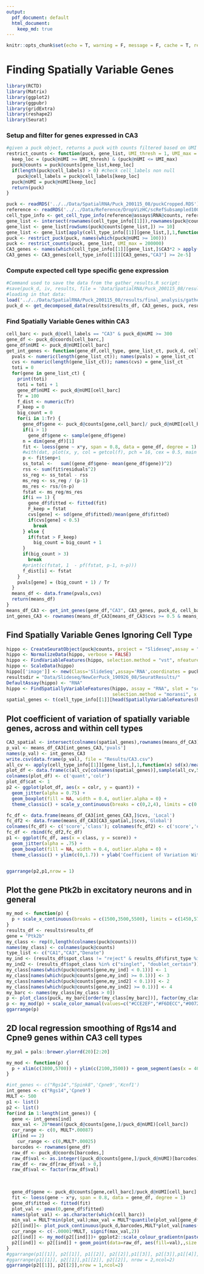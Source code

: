 ```yaml
---
output:  
  pdf_document: default
  html_document:
    keep_md: true
---
```


```r
knitr::opts_chunk$set(echo = T, warning = F, message = F, cache = T, results = 'hide')
```

# Finding Spatially Variable Genes

```r
library(RCTD)
library(Matrix)
library(ggplot2)
library(ggpubr)
library(gridExtra)
library(reshape2)
library(Seurat)
```

### Setup and filter for genes expressed in CA3

```r
#given a puck object, returns a puck with counts filtered based on UMI threshold and gene list
restrict_counts <- function(puck, gene_list, UMI_thresh = 1, UMI_max = 20000) {
  keep_loc = (puck@nUMI >= UMI_thresh) & (puck@nUMI <= UMI_max)
  puck@counts = puck@counts[gene_list,keep_loc]
  if(length(puck@cell_labels) > 0) #check cell_labels non null
    puck@cell_labels = puck@cell_labels[keep_loc]
  puck@nUMI = puck@nUMI[keep_loc]
  return(puck)
}

puck <- readRDS('../../Data/SpatialRNA/Puck_200115_08/puckCropped.RDS')
reference <- readRDS('../../Data/Reference/DropVizHC/scRefSubsampled1000.RDS')
cell_type_info <- get_cell_type_info(reference@assays$RNA@counts, reference@meta.data$liger_ident_coarse, reference@meta.data$nUMI)
gene_list <- intersect(rownames(cell_type_info[[1]]),rownames(puck@counts))
gene_list <- gene_list[rowSums(puck@counts[gene_list,]) >= 10]
gene_list <- gene_list[apply(cell_type_info[[1]][gene_list,],1,function(x) max(x)) >= 2e-5]
puck <- restrict_puck(puck, names(which(puck@nUMI >= 100)))
puck <- restrict_counts(puck, gene_list, UMI_max = 200000)
CA3_genes <- names(which(cell_type_info[[1]][gene_list,]$CA3*2 > apply(cell_type_info[[1]][gene_list,!(cell_type_info[[2]] %in% c('CA1','CA3','Denate','Neuron.Slc17a6', "Entorihinal", "Neurogenesis"))],1,max)))
CA3_genes <- CA3_genes[cell_type_info[[1]][CA3_genes,"CA3"] >= 2e-5]
```

### Compute expected cell type specific gene expression

```r
#Command used to save the data from the gather_results.R script:
#save(puck_d, iv, results, file = 'Data/SpatialRNA/Puck_200115_08/results/final_analysis/gathered_results.RData')
#loading in that data:
load('../../Data/SpatialRNA/Puck_200115_08/results/final_analysis/gathered_results.RData')
puck_d <- get_decomposed_data(results$results_df, CA3_genes, puck, results$weights_doublet, cell_type_info)
```

### Find Spatially Variable Genes within CA3

```r
cell_barc <- puck_d@cell_labels == "CA3" & puck_d@nUMI >= 300
gene_df <- puck_d@coords[cell_barc,]
gene_df$nUMI <- puck_d@nUMI[cell_barc]
get_int_genes <- function(gene_df,cell_type, gene_list_ct, puck_d, cell_barc) {
  pvals <- numeric(length(gene_list_ct)); names(pvals) = gene_list_ct
  cvs <- numeric(length(gene_list_ct)); names(cvs) = gene_list_ct
  toti = 0
  for(gene in gene_list_ct) {
    print(toti)
    toti = toti + 1
    gene_df$nUMI <- puck_d@nUMI[cell_barc]
    Tr = 100
    f_dist <- numeric(Tr)
    F_keep = 0
    big_count = 0
    for(i in 1:Tr) {
      gene_df$gene <- puck_d@counts[gene,cell_barc]/ puck_d@nUMI[cell_barc]
      if(i > 1)
        gene_df$gene <- sample(gene_df$gene)
      n = dim(gene_df)[1]
      fit <- loess(gene ~ x*y, span = 0.8, data = gene_df, degree = 1)
      #with(dat, plot(x, y, col = getcol(f), pch = 16, cex = 0.5, main = i))
      p <- fit$enp+1
      ss_total <-   sum((gene_df$gene- mean(gene_df$gene))^2)
      rss <- sum(fit$residuals^2)
      ss_reg <- ss_total - rss
      ms_reg <- ss_reg / (p-1)
      ms_res <- rss/(n-p)
      fstat <- ms_reg/ms_res
      if(i == 1) {
        gene_df$fitted <- fitted(fit)
        F_keep = fstat
        cvs[gene] <- sd(gene_df$fitted)/mean(gene_df$fitted)
        if(cvs[gene] < 0.5)
          break
      } else {
        if(fstat > F_keep)
          big_count = big_count + 1
      }
      if(big_count > 3)
        break
      #print(c(fstat, 1  - pf(fstat, p-1, n-p)))
      f_dist[i] <- fstat
    }
    pvals[gene] = (big_count + 1) / Tr
  }
  means_df <- data.frame(pvals,cvs)
  return(means_df)
}
means_df_CA3 <- get_int_genes(gene_df,"CA3", CA3_genes, puck_d, cell_barc)
int_genes_CA3 <- rownames(means_df_CA3[means_df_CA3$cvs >= 0.5 & means_df_CA3$pvals < 0.02,])
```

## Find Spatially Variable Genes Ignoring Cell Type

```r
hippo <- CreateSeuratObject(puck@counts, project = "Slideseq",assay = "RNA",min.cells = 0,min.features = 0,names.field = 1,names.delim = "_",meta.data = NULL)
hippo <- NormalizeData(hippo, verbose = FALSE)
hippo <- FindVariableFeatures(hippo, selection.method = "vst", nfeatures = 2000, verbose = FALSE)
hippo <- ScaleData(hippo)
hippo[['image']] <- new(Class='SlideSeq',assay='RNA',coordinates = puck@coords[colnames(puck@counts),])
resultsdir = "Data/Slideseq/NewCerPuck_190926_08/SeuratResults/"
DefaultAssay(hippo) <- "RNA"
hippo <- FindSpatiallyVariableFeatures(hippo, assay = "RNA", slot = "scale.data", features = VariableFeatures(hippo)[1:1000],
                                       selection.method = "moransi", x.cuts = 100, y.cuts = 100)
spatial_genes <- t(cell_type_info[[1]][head(SpatiallyVariableFeatures(hippo, selection.method = "moransi"),20),])
```

## Plot coefficient of variation of spatially variable genes, across and within cell types

```r
CA3_spatial <- intersect(colnames(spatial_genes),rownames(means_df_CA3))
p_val <- means_df_CA3[int_genes_CA3,'pvals']
names(p_val) <- int_genes_CA3
write.csv(data.frame(p_val), file = "Results/CA3.csv")
all_cv <- apply(cell_type_info[[1]][gene_list,],1,function(x) sd(x)/mean(x))
plot_df <- data.frame(c(all_cv[colnames(spatial_genes)],sample(all_cv,50)), c(rep('glob',length(colnames(spatial_genes))),rep('null',50))) 
colnames(plot_df) <- c('quant','colr')
plot_df$cat <- 1
p2 <- ggplot(plot_df, aes(x = colr, y = quant)) +
  geom_jitter(alpha = 0.75) +
  geom_boxplot(fill = NA, width = 0.4, outlier.alpha = 0) +
  theme_classic() + scale_y_continuous(breaks = c(0,2,4), limits = c(0,4.2)) +xlab('Globally Variable Genes') + ylab('Coefficient of Variation Across Cell Types') +  scale_x_discrete(labels = c('Genes Detected Ignoring Cell Type','Randomly Selected Genes')) +  theme(axis.title.x=element_blank(),axis.text=element_text(size=8)) 

fc_df <- data.frame(means_df_CA3[int_genes_CA3,]$cvs, 'Local')
fc_df2 <- data.frame(means_df_CA3[CA3_spatial,]$cvs,'Global')
colnames(fc_df) <- c('score','class'); colnames(fc_df2) <- c('score','class')
fc_df <- rbind(fc_df2,fc_df)
p1 <- ggplot(fc_df, aes(x = class, y = score)) +
  geom_jitter(alpha = .75) +
  geom_boxplot(fill = NA, width = 0.4, outlier.alpha = 0) +
  theme_classic() + ylim(c(0,1.7)) + ylab('Coefficient of Variation Within CA3')  + scale_x_discrete(labels = c('Genes Detected Ignoring Cell Type','Genes Detected within Cell Type')) +  theme(axis.title.x=element_blank(),axis.text=element_text(size=7))


ggarrange(p2,p1,nrow = 1)
```

## Plot the gene Ptk2b in excitatory neurons and in general

```r
my_mod <- function(p) {
  p + scale_x_continuous(breaks = c(1500,3500,5500), limits = c(1450,5700)) + scale_y_continuous(breaks =c(2000,3250,4500), limits = c(1800,4700)) + geom_segment(aes(x = 1700, y = 2100, xend = 2084.6, yend = 2100), color = "black")+ theme(axis.title.x=element_blank(),axis.text.x=element_blank(),axis.ticks.x=element_blank(), axis.title.y=element_blank(),axis.text.y=element_blank(),axis.ticks.y=element_blank())+ theme(legend.position="top")
}
results_df <- results$results_df
gene = "Ptk2b"
my_class <- rep(0,length(colnames(puck@counts)))
names(my_class) <- colnames(puck@counts)
type_list <- c("CA1","CA3","Denate")
my_ind <- (results_df$spot_class != "reject" & results_df$first_type %in% type_list) | (results_df$spot_class == "doublet_certain" & results_df$second_type %in% type_list) 
my_ind2 <- (results_df$spot_class %in% c("singlet", "doublet_certain")) & !my_ind
my_class[names(which(puck@counts[gene,my_ind] < 0.1))] <- 1
my_class[names(which(puck@counts[gene,my_ind] >= 0.1))] <- 3
my_class[names(which(puck@counts[gene,my_ind2] < 0.1))] <- 2
my_class[names(which(puck@counts[gene,my_ind2] >= 0.1))] <- 4
my_barc <- names(my_class[my_class > 0])
p <- plot_class(puck, my_barc[order(my_class[my_barc])], factor(my_class)) 
p <- my_mod(p) + scale_color_manual(values=c("#CCE2EF","#F6DECC","#0072B2","#D55E00"))
ggarrange(p)
```

## 2D local regression smoothing of Rgs14 and Cpne9 genes within CA3 cell types

```r
my_pal = pals::brewer.ylorrd(20)[2:20]

my_mod <- function(p) {
  p + xlim(c(3800,5700)) + ylim(c(2100,3500)) + geom_segment(aes(x = 4000, y = 2400, xend = 4154, yend = 2400), color = "black")+ theme(axis.title.x=element_blank(),axis.text.x=element_blank(),axis.ticks.x=element_blank(), axis.title.y=element_blank(),axis.text.y=element_blank(),axis.ticks.y=element_blank())+ theme(legend.position="top")
}

#int_genes <- c("Rgs14","Spink8",'Cpne9','Kcnf1')
int_genes <- c("Rgs14",'Cpne9')
MULT <- 500
p1 <- list()
p2 <- list()
for(ind in 1:length(int_genes)) {
  gene <- int_genes[ind]
  max_val <- 20*mean((puck_d@counts[gene,]/puck_d@nUMI)[cell_barc])
  cur_range <- c(0, MULT*.00087)
  if(ind == 2)
    cur_range <- c(0,MULT*.00025)
  barcodes <- rownames(gene_df)
  raw_df <- puck_d@coords[barcodes,]
  raw_df$val <- as.integer((puck_d@counts[gene,]/puck_d@nUMI)[barcodes] > 0.0002)
  raw_df <- raw_df[raw_df$val > 0,]
  raw_df$val <- factor(raw_df$val)

  
  
  gene_df$gene <- puck_d@counts[gene,cell_barc]/puck_d@nUMI[cell_barc]
  fit <- loess(gene ~ x*y, span = 0.8, data = gene_df, degree = 1)
  gene_df$fitted <- fitted(fit)
  plot_val <- pmax(0,gene_df$fitted)
  names(plot_val) <- as.character(which(cell_barc))
  min_val = MULT*min(plot_val);max_val = MULT*quantile(plot_val[gene_df$x  >= 3800 & gene_df$x < 5700 & gene_df$y > 2100 & gene_df$y < 3500],0.95)
  p2[[ind]]<- plot_puck_continuous(puck_d,barcodes,MULT*plot_val[names(puck_d@cell_labels)], ylimit = c(min_val,max_val), size = 1.25, alpha = 0.2)
  cur_range <- c(-.00001*MULT, signif(max_val,2))
  p2[[ind]] <- my_mod(p2[[ind]])+ ggplot2::scale_colour_gradientn(paste(gene, "Smoothed"), colors = pals::brewer.orrd(20)[2:20],limits = cur_range, breaks = c(0,signif(max_val,2)), labels = c(0,signif(max_val,2)))
  p2[[ind]] <- p2[[ind]] + geom_point(data=raw_df, aes(fill=val),,size = 0.1) + scale_fill_manual("Raw",values = c("#000000"),labels = c("")) + guides(fill = guide_legend(override.aes = list(size=2)))
}
#ggarrange(p1[[1]], p2[[1]], p1[[2]], p2[[2]],p1[[3]], p2[[3]],p1[[4]], p2[[4]], nrow = 4,ncol=2)
#ggarrange(p1[[1]], p2[[1]],p1[[2]], p2[[2]], nrow = 2,ncol=2)
ggarrange(p2[[1]], p2[[2]],nrow = 1,ncol=2)
```
